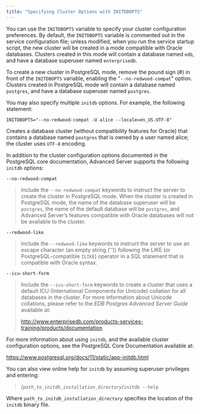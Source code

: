 ---
title: "Specifying Cluster Options with INITDBOPTS"
---

<div id="specifying_cluster_options_with_initdbopts" class="registered_link"></div>

You can use the `INITDBOPTS` variable to specify your cluster configuration preferences. By default, the `INITDBOPTS` variable is commented out in the service configuration file; unless modified, when you run the service startup script, the new cluster will be created in a mode compatible with Oracle databases. Clusters created in this mode will contain a database named `edb`, and have a database superuser named `enterprisedb`.

To create a new cluster in PostgreSQL mode, remove the pound sign (#) in front of the `INITDBOPTS` variable, enabling the "`--no-redwood-compat`" option. Clusters created in PostgreSQL mode will contain a database named `postgres`, and have a database superuser named `postgres`.

You may also specify multiple `initdb` options. For example, the following statement:

`INITDBOPTS="--no-redwood-compat -U alice --locale=en_US.UTF-8"`

Creates a database cluster (without compatibility features for Oracle) that contains a database named `postgres` that is owned by a user named alice; the cluster uses `UTF-8` encoding.

In addition to the cluster configuration options documented in the PostgreSQL core documentation, Advanced Server supports the following `initdb` options:

`--no-redwood-compat`

> Include the `--no-redwood-compat` keywords to instruct the server to create the cluster in PostgreSQL mode. When the cluster is created in PostgreSQL mode, the name of the database superuser will be `postgres`, the name of the default database will be `postgres`, and Advanced Server’s features compatible with Oracle databases will not be available to the cluster.
>

`--redwood-like`

> Include the `--redwood-like` keywords to instruct the server to use an escape character (an empty string ('')) following the LIKE (or PostgreSQL-compatible `ILIKE`) operator in a SQL statement that is compatible with Oracle syntax.
>

`--icu-short-form`

> Include the `--icu-short-form` keywords to create a cluster that uses a default ICU (International Components for Unicode) collation for all databases in the cluster. For more information about Unicode collations, please refer to the *EDB Postgres Advanced Server Guide* available at:
>
> http://www.enterprisedb.com/products-services-training/products/documentation
>

For more information about using `initdb`, and the available cluster configuration options, see the PostgreSQL Core Documentation available at:

https://www.postgresql.org/docs/11/static/app-initdb.html

You can also view online help for `initdb` by assuming superuser privileges and entering:

> /*`path_to_initdb_installation_directory`*/`initdb --help`

Where *`path_to_initdb_installation_directory`* specifies the location of the `initdb` binary file.
